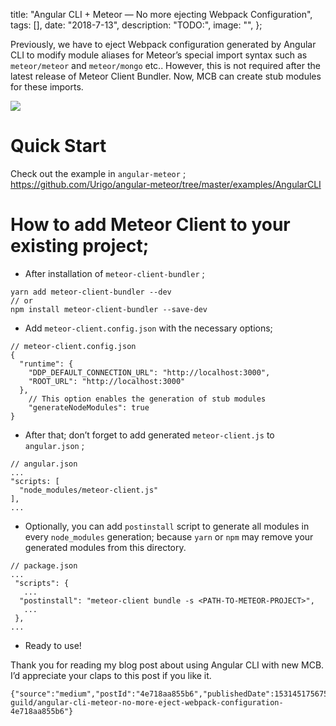 

  title: "Angular CLI + Meteor — No more ejecting Webpack Configuration",
  tags: [],
  date: "2018-7-13",
  description: "TODO:",
  image: "",
};
      
  

Previously, we have to eject Webpack configuration generated by Angular CLI to modify module aliases for Meteor’s special import syntax such as `meteor/meteor` and `meteor/mongo` etc.. However, this is not required after the latest release of Meteor Client Bundler. Now, MCB can create stub modules for these imports.


![](https://github.com/the-guild-org/oneblog/blob/master/img/704/0*y615EoYILerbBLdV.png?raw=true)

# Quick Start

Check out the example in `angular-meteor` ; <https://github.com/Urigo/angular-meteor/tree/master/examples/AngularCLI>


# How to add Meteor Client to your existing project;

-   After installation of `meteor-client-bundler` ;


```
yarn add meteor-client-bundler --dev
// or
npm install meteor-client-bundler --save-dev
```

-   Add `meteor-client.config.json` with the necessary options;


```
// meteor-client.config.json
{
  "runtime": {
    "DDP_DEFAULT_CONNECTION_URL": "http://localhost:3000",
    "ROOT_URL": "http://localhost:3000"
  },
    // This option enables the generation of stub modules
    "generateNodeModules": true
}
```

-   After that; don’t forget to add generated `meteor-client.js` to `angular.json` ;


```
// angular.json
...
"scripts: [
  "node_modules/meteor-client.js"
],
...
```

-   Optionally, you can add `postinstall` script to generate all modules in every `node_modules` generation; because `yarn` or `npm` may remove your generated modules from this directory.


```
// package.json
...
 "scripts": {
   ...
  "postinstall": "meteor-client bundle -s <PATH-TO-METEOR-PROJECT>",
   ...
 },
...
```

-   Ready to use!

Thank you for reading my blog post about using Angular CLI with new MCB. I’d appreciate your claps to this post if you like it.


```backmatter
{"source":"medium","postId":"4e718aa855b6","publishedDate":1531451756752,"url":"https://medium.com/the-guild/angular-cli-meteor-no-more-eject-webpack-configuration-4e718aa855b6"}
```

